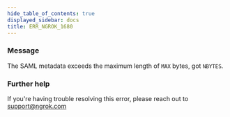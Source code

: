 ```yaml
---
hide_table_of_contents: true
displayed_sidebar: docs
title: ERR_NGROK_1680
---
```




### Message

The SAML metadata exceeds the maximum length of `MAX` bytes, got `NBYTES`.

<ErrorDetails error="err_ngrok_1680" />

### Further help

If you're having trouble resolving this error, please reach out to [support@ngrok.com](mailto:support@ngrok.com?subject=Help%20with%20ERR_NGROK_1680)

